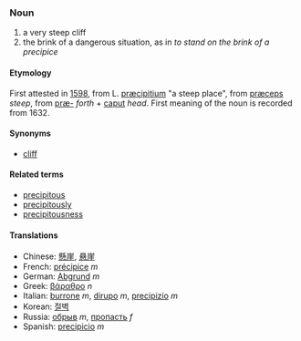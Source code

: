 ===Noun===
#a very steep cliff
#the brink of a dangerous situation, as in ''to stand on the brink of a precipice''

====Etymology====
First attested in [[1598]], from L. [[præcipitium]] "a steep place", from [[præceps]] ''steep'', from [[præ-]] ''forth'' + [[caput]] ''head''. First meaning of the noun is recorded from 1632.

====Synonyms====
*[[cliff]]

====Related terms====
*[[precipitous]]
*[[precipitously]]
*[[precipitousness]]

====Translations====
*Chinese: [[懸崖]], [[悬崖]]
*French: [[précipice]] ''m''
*German: [[Abgrund]] ''m''
*Greek: [[βάραθρο]] ''n''
*Italian: [[burrone]] ''m'', [[dirupo]] ''m'', [[precipizio]] ''m''
*Korean: [[절벽]]
*Russia: [[обрыв]] ''m'', [[пропасть]] ''f''
*Spanish: [[precipicio]] ''m''